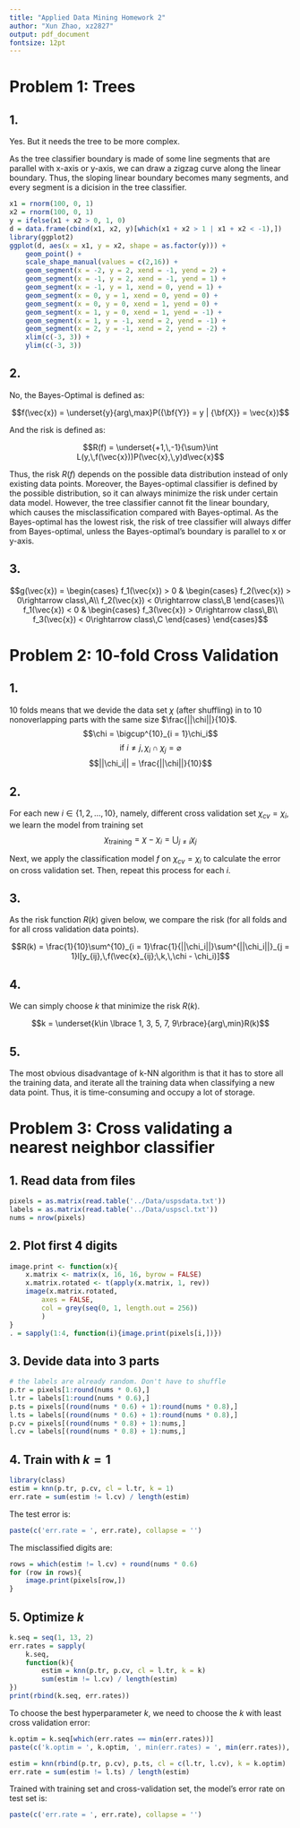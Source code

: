 ---
title: "Applied Data Mining Homework 2"
author: "Xun Zhao, xz2827"
output: pdf_document
fontsize: 12pt
---

# Problem 1: Trees

## 1.

Yes. But it needs the tree to be more complex.

As the tree classifier boundary is made of some line segments that are parallel with x-axis or y-axis, we can draw a zigzag curve along the linear boundary. Thus, the sloping linear boundary becomes many segments, and every segment is a dicision in the tree classifier.

```{r, echo = FALSE, fig.width = 5, fig.height = 5, out.width = "20em", fig.align = "center"}
x1 = rnorm(100, 0, 1)
x2 = rnorm(100, 0, 1)
y = ifelse(x1 + x2 > 0, 1, 0)
d = data.frame(cbind(x1, x2, y)[which(x1 + x2 > 1 | x1 + x2 < -1),])
library(ggplot2)
ggplot(d, aes(x = x1, y = x2, shape = as.factor(y))) + 
	geom_point() + 
	scale_shape_manual(values = c(2,16)) + 
	geom_segment(x = -2, y = 2, xend = -1, yend = 2) +
	geom_segment(x = -1, y = 2, xend = -1, yend = 1) +
	geom_segment(x = -1, y = 1, xend = 0, yend = 1) +
	geom_segment(x = 0, y = 1, xend = 0, yend = 0) +
	geom_segment(x = 0, y = 0, xend = 1, yend = 0) +
	geom_segment(x = 1, y = 0, xend = 1, yend = -1) +
	geom_segment(x = 1, y = -1, xend = 2, yend = -1) +
	geom_segment(x = 2, y = -1, xend = 2, yend = -2) + 
	xlim(c(-3, 3)) + 
	ylim(c(-3, 3))
```

## 2.

No, the Bayes-Optimal is defined as:

$$f(\vec{x}) = \underset{y}{arg\,max}P({\bf{Y}} = y | {\bf{X}} = \vec{x})$$

And the risk is defined as:

$$R(f) = \underset{+1,\,-1}{\sum}\int L(y,\,f(\vec{x}))P(\vec{x},\,y)d\vec{x}$$

Thus, the risk $R(f)$ depends on the possible data distribution instead of only existing data points. Moreover, the Bayes-optimal classifier is defined by the possible distribution, so it can always minimize the risk under certain data model. However, the tree classifier cannot fit the linear boundary, which causes the misclassification compared with Bayes-optimal. As the Bayes-optimal has the lowest risk, the risk of tree classifier will always differ from Bayes-optimal, unless the Bayes-optimal's boundary is parallel to x or y-axis.

## 3. 

$$g(\vec{x}) = \begin{cases}
	f_1(\vec{x}) > 0 &
	\begin{cases}
		f_2(\vec{x}) > 0\rightarrow class\,A\\
		f_2(\vec{x}) < 0\rightarrow class\,B
	\end{cases}\\
	f_1(\vec{x}) < 0 &
	\begin{cases}
		f_3(\vec{x}) > 0\rightarrow class\,B\\
		f_3(\vec{x}) < 0\rightarrow class\,C
	\end{cases}
\end{cases}$$

# Problem 2: 10-fold Cross Validation

## 1.

10 folds means that we devide the data set $\chi$ (after shuffling) in to 10 nonoverlapping parts with the same size $\frac{||\chi||}{10}$.
$$\chi = \bigcup^{10}_{i = 1}\chi_i$$
$$\text{if }i\neq j,\,\chi_i\cap\chi_j = \varnothing$$
$$||\chi_i|| = \frac{||\chi||}{10}$$

## 2.
<!-- 
Because k-NN algorithm actually is not a learning algorithm with model parameter, the training data can be used only for classification. Thus, we do not have to choose the best model from a set.
 -->
For each new $i \in \{1, 2, ..., 10\}$, namely, different cross validation set $\chi_{cv} = \chi_{i}$, we learn the model from training set 
$$\chi_{\text{training}} = \chi - \chi_i = \bigcup_{j \neq i}\chi_j$$

Next, we apply the classification model $f$ on $\chi_{cv} = \chi_{i}$ to calculate the error on cross validation set. Then, repeat this process for each $i$.<!-- Then, the final error is the average of these errors for each $i$. Finally, we choose the hyperparameter that has the least cross validation error.
 -->
<!-- The training set is used as model (or classification function).

$$\hat{y} = f(\vec{x};\,k,\,\chi_{training}),\ \ \ k,\,\chi_{training}\text{ are fixed}$$

The cross validation set is used as a criterion to quantify how well the model can generalize.

$$R(f) = \sum_{\vec{x}\text{ in }\chi_{cv}}l[y,\,f(\vec{x};\,k,\,\chi_{training})]$$ -->

## 3.

As the risk function $R(k)$ given below, we compare the risk (for all folds and for all cross validation data points).

$$R(k) = \frac{1}{10}\sum^{10}_{i = 1}\frac{1}{||\chi_i||}\sum^{||\chi_i||}_{j = 1}l[y_{ij},\,f(\vec{x}_{ij};\,k,\,\chi - \chi_i)]$$

## 4.

We can simply choose $k$ that minimize the risk $R(k)$.

$$k = \underset{k\in \lbrace 1, 3, 5, 7, 9\rbrace}{arg\,min}R(k)$$

## 5.

The most obvious disadvantage of k-NN algorithm is that it has to store all the training data, and iterate all the training data when classifying a new data point. Thus, it is time-consuming and occupy a lot of storage.

# Problem 3: Cross validating a nearest neighbor classifier

## 1. Read data from files

```{r}
pixels = as.matrix(read.table('../Data/uspsdata.txt'))
labels = as.matrix(read.table('../Data/uspscl.txt'))
nums = nrow(pixels)
```

## 2. Plot first 4 digits

```{r, fig.width = 20, fig.height = 20, out.width = '5em', out.height = '5em', fig.align = 'center'}
image.print <- function(x){
	x.matrix <- matrix(x, 16, 16, byrow = FALSE)
	x.matrix.rotated <- t(apply(x.matrix, 1, rev))
	image(x.matrix.rotated, 
		axes = FALSE, 
		col = grey(seq(0, 1, length.out = 256))
		)
}
. = sapply(1:4, function(i){image.print(pixels[i,])})
```

## 3. Devide data into 3 parts

```{r}
# the labels are already random. Don't have to shuffle
p.tr = pixels[1:round(nums * 0.6),]
l.tr = labels[1:round(nums * 0.6),]
p.ts = pixels[(round(nums * 0.6) + 1):round(nums * 0.8),]
l.ts = labels[(round(nums * 0.6) + 1):round(nums * 0.8),]
p.cv = pixels[(round(nums * 0.8) + 1):nums,]
l.cv = labels[(round(nums * 0.8) + 1):nums,]
```

## 4. Train with $k = 1$

```{r}
library(class)
estim = knn(p.tr, p.cv, cl = l.tr, k = 1)
err.rate = sum(estim != l.cv) / length(estim)
```
The test error is:
```{r, echo = FALSE}
paste(c('err.rate = ', err.rate), collapse = '')
```

The misclassified digits are:
```{r, fig.width = 20, fig.height = 20, out.width = '5em', out.height = '5em', fig.align = 'center', echo = FALSE}
rows = which(estim != l.cv) + round(nums * 0.6)
for (row in rows){
	image.print(pixels[row,])
}
```

## 5. Optimize $k$

```{r}
k.seq = seq(1, 13, 2)
err.rates = sapply(
	k.seq, 
	function(k){
		estim = knn(p.tr, p.cv, cl = l.tr, k = k)
		sum(estim != l.cv) / length(estim)
})
print(rbind(k.seq, err.rates))
```

To choose the best hyperparameter $k$, we need to choose the $k$ with least cross validation error:
```{r, echo = FALSE}
k.optim = k.seq[which(err.rates == min(err.rates))]
paste(c('k.optim = ', k.optim, ', min(err.rates) = ', min(err.rates)), collapse = '')
```

```{r}
estim = knn(rbind(p.tr, p.cv), p.ts, cl = c(l.tr, l.cv), k = k.optim)
err.rate = sum(estim != l.ts) / length(estim)
```

Trained with training set and cross-validation set, the model's error rate on test set is:
```{r, echo = FALSE}
paste(c('err.rate = ', err.rate), collapse = '')
```
